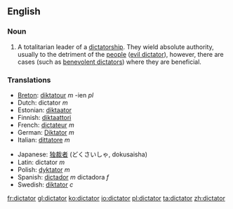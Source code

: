 ==English==

===Noun===
{{en-noun-reg}}

# A totalitarian leader of a [[dictatorship]].  They wield absolute authority, usually to the detriment of the [[people]] ([[evil dictator]]), however, there are cases (such as [[benevolent dictator]]s) where they are beneficial.

===Translations===
{{top}}
*[[Breton]]: [[diktatour]] ''m'' -ien ''pl''
*Dutch: dictator ''m''
*Estonian: [[diktaator]]
*Finnish: [[diktaattori]]
*French: [[dictateur]] ''m''
*German: [[Diktator]] ''m''
*Italian: [[dittatore]] ''m''
{{mid}}
*Japanese: [[独裁者]] (どくさいしゃ, dokusaisha)
*Latin: dictator ''m''
*Polish: [[dyktator]] ''m''
*Spanish: [[dictador]] ''m'' dictadora ''f''
*Swedish: [[diktator]] ''c''
{{bottom}}

[[fr:dictator]]
[[gl:dictator]]
[[ko:dictator]]
[[io:dictator]]
[[pl:dictator]]
[[ta:dictator]]
[[zh:dictator]]